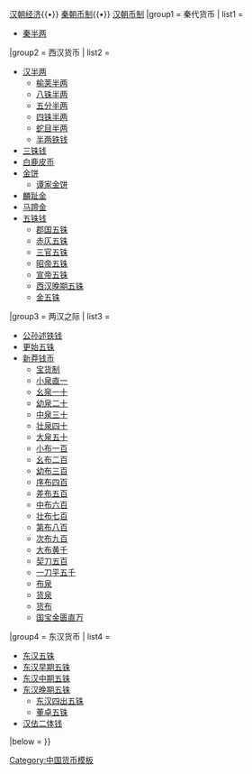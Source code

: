 {{Navbox
|name   = 秦汉货币
|title  = 秦代货币和汉代货币
|state  = collapsed
|listclass=hlist
|above  = [[秦朝经济]]{{•}} [[汉朝经济]]{{•}} [[秦朝币制]]{{•}} [[汉朝币制]]
|group1 = 秦代货币
| list1 = 
*[[半两|秦半两]]
|group2 = 西汉货币
| list2 = 
*[[半两|汉半两]]
**[[半两|榆荚半两]]
**[[八铢半两]]
**[[五分半两]]
**[[四铢半两]]
**[[蛇目半两]]
**[[半两铁钱]]
*[[三铢|三铢钱]]
*[[白鹿皮币]]
*[[金饼]]
**[[谭家金饼]]
*[[麟趾金]]
*[[马蹄金 (金币)|马蹄金]]
*[[五铢|五铢钱]]
**[[郡国五铢]]
**[[赤仄五铢]]
**[[三官五铢]]
**[[昭帝五铢]]
**[[宣帝五铢]]
**[[西汉晚期五铢]]
**[[金五铢]]
|group3 = 两汉之际
| list3 = 
*[[公孙述铁钱]]
*[[更始五铢]]
*[[王莽币|新莽钱币]]
**[[宝货制]]
**[[小泉直一]]
**[[幺泉一十]]
**[[幼泉二十]]
**[[中泉三十]]
**[[壮泉四十]]
**[[大泉五十]]
**[[小布一百]]
**[[幺布二百]]
**[[幼布三百]]
**[[序布四百]]
**[[差布五百]]
**[[中布六百]]
**[[壮布七百]]
**[[第布八百]]
**[[次布九百]]
**[[大布黄千]]
**[[契刀五百]]
**[[一刀平五千]]
**[[布泉]]
**[[货泉]]
**[[货布]]
**[[国宝金匮直万]]
|group4 = 东汉货币
| list4 = 
*[[东汉五铢]]
*[[东汉早期五铢]]
*[[东汉中期五铢]]
*[[东汉晚期五铢]]
**[[东汉四出五铢]]
**[[董卓五铢]]
*[[汉佉二体钱]]

|below = {{中国货币索引}}
}}<noinclude>

[[Category:中国货币模板]]
</noinclude>